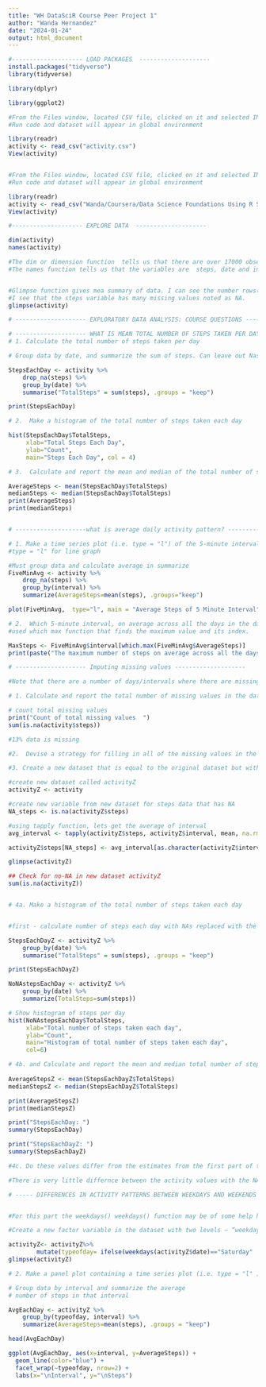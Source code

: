 ---
title: "WH DataSciR Course Peer Project 1"
author: "Wanda Hernandez"
date: "2024-01-24"
output: html_document
---


```{r}
#-------------------- LOAD PACKAGES  --------------------
install.packages("tidyverse")
library(tidyverse)

library(dplyr)

library(ggplot2)


```


```{r}
#From the Files window, located CSV file, clicked on it and selected IMPORT DATASET.#Copied and pasted code provided to import dataset.
#Run code and dataset will appear in global environment

library(readr)
activity <- read_csv("activity.csv")
View(activity)



```

```{r}
#From the Files window, located CSV file, clicked on it and selected IMPORT DATASET.#Copied and pasted code provided to import dataset.
#Run code and dataset will appear in global environment

library(readr)
activity <- read_csv("Wanda/Coursera/Data Science Foundations Using R Specialization/5 Reproducible Research/WK2 Coding Standards in R/activity.csv")
View(activity)

```

```{r}

#-------------------- EXPLORE DATA  --------------------

dim(activity)
names(activity)

#The dim or dimension function  tells us that there are over 17000 observations(rows) and 3 variables(columns).
#The names function tells us that the variables are  steps, date and intervals.



```

```{r}
#Glimpse function gives mea summary of data. I can see the number rows(observations) and columns(variables)
#I see that the steps variable has many missing values noted as NA.
glimpse(activity)


```

```{r}
# -------------------- EXPLORATORY DATA ANALYSIS: COURSE QUESTIONS --------------------

# -------------------- WHAT IS MEAN TOTAL NUMBER OF STEPS TAKEN PER DAY? --------------------
# 1. Calculate the total number of steps taken per day

# Group data by date, and summarize the sum of steps. Can leave out Nas.

StepsEachDay <- activity %>% 
    drop_na(steps) %>% 
    group_by(date) %>% 
    summarise("TotalSteps" = sum(steps), .groups = "keep")

print(StepsEachDay)

```

```{r}

# 2.  Make a histogram of the total number of steps taken each day

hist(StepsEachDay$TotalSteps,
     xlab="Total Steps Each Day", 
     ylab="Count", 
     main="Steps Each Day", col = 4)


```

```{r}

# 3.  Calculate and report the mean and median of the total number of steps taken per day

AverageSteps <- mean(StepsEachDay$TotalSteps)
medianSteps <- median(StepsEachDay$TotalSteps)
print(AverageSteps)
print(medianSteps)



```

```{r}


# --------------------what is average daily activity pattern? ---------------------

# 1. Make a time series plot (i.e. type = "l") of the 5-minute interval (x-axis) and the average number of steps taken, averaged across all days (y-axis)
#type = "l" for line graph

#Must group data and calculate average in summarize
FiveMinAvg <- activity %>%
    drop_na(steps) %>% 
    group_by(interval) %>%
    summarize(AverageSteps=mean(steps), .groups="keep")

plot(FiveMinAvg,  type="l", main = "Average Steps of 5 Minute Interval", col = 3)


```

```{r}


# 2.  Which 5-minute interval, on average across all the days in the dataset, contains the maximum number of steps?
#used which max function that finds the maximum value and its index.

MaxSteps <- FiveMinAvg$interval[which.max(FiveMinAvg$AverageSteps)]
print(paste("The maximum number of steps on average across all the days is", MaxSteps))

```

```{r}

# -------------------- Imputing missing values --------------------

#Note that there are a number of days/intervals where there are missing values (coded as NA). The presence of missing days may introduce bias into some calculations or summaries of the data.

# 1. Calculate and report the total number of missing values in the dataset (i.e. the total number of rows with NAs)

# count total missing values 
print("Count of total missing values  ")
sum(is.na(activity$steps))

#13% data is missing


```


```{r}

#2.  Devise a strategy for filling in all of the missing values in the dataset. The strategy does not need to be sophisticated. For example, you could use the mean/median for that day, or the mean for that 5-minute interval, etc.

#3. Create a new dataset that is equal to the original dataset but with the missing data filled in.

#create new dataset called activityZ
activityZ <- activity

#create new variable from new dataset for steps data that has NA
NA_steps <- is.na(activityZ$steps)

#using tapply function, lets get the average of interval
avg_interval <- tapply(activityZ$steps, activityZ$interval, mean, na.rm=TRUE, simplify = TRUE)

activityZ$steps[NA_steps] <- avg_interval[as.character(activityZ$interval[NA_steps])]

glimpse(activityZ)

## Check for no-NA in new dataset activityZ
sum(is.na(activityZ))



```

```{r}

# 4a. Make a histogram of the total number of steps taken each day 


#first - calculate number of steps each day with NAs replaced with the median

StepsEachDayZ <- activityZ %>% 
    group_by(date) %>% 
    summarise("TotalSteps" = sum(steps), .groups = "keep")

print(StepsEachDayZ)


```

```{r}

NoNAstepsEachDay <- activityZ %>% 
    group_by(date) %>% 
    summarize(TotalSteps=sum(steps))

# Show histogram of steps per day
hist(NoNAstepsEachDay$TotalSteps, 
     xlab="Total number of steps taken each day", 
     ylab="Count", 
     main="Histogram of total number of steps taken each day",
     col=6)


```

```{r}

# 4b. and Calculate and report the mean and median total number of steps taken per day. Do these values differ from the estimates from the first part of the assignment? What is the impact of imputing missing data on the estimates of the total daily number of steps?
    
AverageStepsZ <- mean(StepsEachDayZ$TotalSteps)
medianStepsZ <- median(StepsEachDayZ$TotalSteps)

print(AverageStepsZ)
print(medianStepsZ)


```

```{r}

print("StepsEachDay: ")
summary(StepsEachDay)

print("StepsEachDayZ: ")
summary(StepsEachDayZ)


```
```{r}

#4c. Do these values differ from the estimates from the first part of the assignment? What is the impact of imputing missing data on the estimates of the total daily number of steps?

#There is very little differnce between the activity values with the NAs and when they are replaced. The mean and median and mean are the same.

```

```{r}

# ----- DIFFERENCES IN ACTIVITY PATTERNS BETWEEN WEEKDAYS AND WEEKENDS -----


#For this part the weekdays() weekdays() function may be of some help here. Use the dataset with the filled-in missing values for this part.

#Create a new factor variable in the dataset with two levels – “weekday” and “weekend” indicating whether a given date is a weekday or weekend day.

activityZ<- activityZ%>%
        mutate(typeofday= ifelse(weekdays(activityZ$date)=="Saturday" | weekdays(activityZ$date)=="Sunday", "Weekend", "Weekday"))
glimpse(activityZ)

```

```{r}

# 2. Make a panel plot containing a time series plot (i.e. type = "l" ) of the 5-minute interval (x-axis) and the average number of steps taken, averaged across all weekday days or weekend days (y-axis). See the README file in the GitHub repository to see an example of what this plot should look like using simulated data.

# Group data by interval and summarize the average
# number of steps in that interval

AvgEachDay <- activityZ %>%
    group_by(typeofday, interval) %>%
    summarize(AverageSteps=mean(steps), .groups = "keep")

head(AvgEachDay)

```
```{r}

ggplot(AvgEachDay, aes(x=interval, y=AverageSteps)) + 
  geom_line(color="blue") + 
  facet_wrap(~typeofday, nrow=2) +
  labs(x="\nInterval", y="\nSteps")

```

